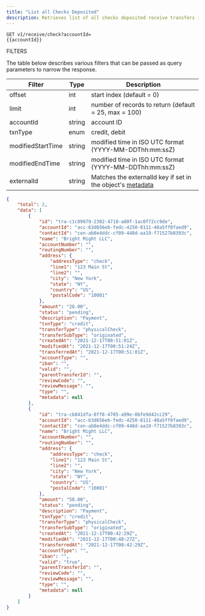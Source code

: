 ```yaml
---
title: "List all Checks Deposited"
description: Retrieves list of all checks deposited receive transfers in an account
---
```


 
```url ENDPOINT
GET v1/receive/check?accountId=
{{accountId}}
```
FILTERS

The table below describes various filters that can be passed as query parameters to narrow the response.

| **Filter**        | **Type** | **Description**                                                                                     |
|-------------------|----------|-----------------------------------------------------------------------------------------------------|
| offset            | int      | start index (default = 0)                                                                           |
| limit             | int      | number of records to return (default = 25, max = 100)                                               |
| accountId         | string   | account ID                                                                                          |
| txnType           | enum     | credit, debit                                                                                       |
| modifiedStartTime | string   | modified time in ISO UTC format (YYYY-MM-DDThh:mm:ssZ)                                              |
| modifiedEndTime   | string   | modified time in ISO UTC format (YYYY-MM-DDThh:mm:ssZ)                                              |
| externalId        | string   | Matches the externalId key if set in the object's [metadata](https://www.solidfi.com/docs/metadata) |


```json RESPONSE
{
    "total": 2,
    "data": [
        {
            "id": "tra-c1c89979-2302-4710-a80f-1ac0f72cc9de",
            "accountId": "acc-63d656eb-fedc-4250-8111-48a5ff0faed9",
            "contactId": "con-ab8e4ddc-cf09-448d-aa19-f71527b8393c",
            "name": "Bright Might LLC",
            "accountNumber": "",
            "routingNumber": "",
            "address": {
                "addressType": "check",
                "line1": "123 Main St",
                "line2": "",
                "city": "New York",
                "state": "NY",
                "country": "US",
                "postalCode": "10001"
            },
            "amount": "28.00",
            "status": "pending",
            "description": "Payment",
            "txnType": "credit",
            "transferType": "physicalCheck",
            "transferSubType": "originated",
            "createdAt": "2021-12-17T00:51:01Z",
            "modifiedAt": "2021-12-17T00:51:24Z",
            "transferredAt": "2021-12-17T00:51:01Z",
            "accountType": "",
            "iban": "",
            "valid": "",
            "parentTransferId": "",
            "reviewCode": "",
            "reviewMessage": "",
            "type": "",
            "metadata": null
        },
        {
            "id": "tra-cb841dfa-8ff8-4705-a99e-0bfe9d42cc29",
            "accountId": "acc-63d656eb-fedc-4250-8111-48a5ff0faed9",
            "contactId": "con-ab8e4ddc-cf09-448d-aa19-f71527b8393c",
            "name": "Bright Might LLC",
            "accountNumber": "",
            "routingNumber": "",
            "address": {
                "addressType": "check",
                "line1": "123 Main St",
                "line2": "",
                "city": "New York",
                "state": "NY",
                "country": "US",
                "postalCode": "10001"
            },
            "amount": "58.00",
            "status": "pending",
            "description": "Payment",
            "txnType": "credit",
            "transferType": "physicalCheck",
            "transferSubType": "originated",
            "createdAt": "2021-12-17T00:42:29Z",
            "modifiedAt": "2021-12-17T00:48:27Z",
            "transferredAt": "2021-12-17T00:42:29Z",
            "accountType": "",
            "iban": "",
            "valid": "true",
            "parentTransferId": "",
            "reviewCode": "",
            "reviewMessage": "",
            "type": "",
            "metadata": null
        }
    ]
}
```
